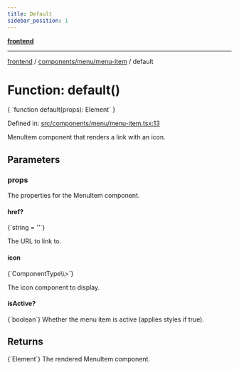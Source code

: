 ```yaml
---
title: Default
sidebar_position: 1
---
```



[**frontend**](../../../..)

***

[frontend](../../../..) / [components/menu/menu-item](..) / default

# Function: default()

<CodeBlock language="ts">
{ `function default(props): Element` }
</CodeBlock>

Defined in: [src/components/menu/menu-item.tsx:13](https://github.com/svsticky/CommitteeClash/blob/e5fd1c9fb89fe447a4c38e43ebba51eb1e51230c/frontend/src/components/menu/menu-item.tsx#L13)

MenuItem component that renders a link with an icon.

## Parameters

### props

The properties for the MenuItem component.

#### href?
<CodeBlock language="ts">
{`string = ''`}
</CodeBlock>

The URL to link to.

#### icon
<CodeBlock language="ts">
{`ComponentType\<SVGProps\<SVGSVGElement\>\>`}
</CodeBlock>

The icon component to display.

#### isActive?
<CodeBlock language="ts">
{`boolean`}
</CodeBlock>
Whether the menu item is active (applies styles if true).

## Returns
<CodeBlock language="ts">
{`Element`}
</CodeBlock>
The rendered MenuItem component.
